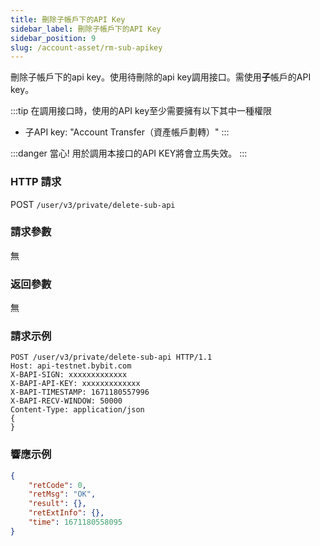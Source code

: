 ```yaml
---
title: 刪除子帳戶下的API Key
sidebar_label: 刪除子帳戶下的API Key
sidebar_position: 9
slug: /account-asset/rm-sub-apikey
---
```


刪除子帳戶下的api key。使用待刪除的api key調用接口。需使用<b>子</b>帳戶的API key。

:::tip
在調用接口時，使用的API key至少需要擁有以下其中一種權限
* 子API key: "Account Transfer（資產帳戶劃轉）"
:::

:::danger
當心! 用於調用本接口的API KEY將會立馬失效。
:::

### HTTP 請求
POST `/user/v3/private/delete-sub-api`

### 請求參數
無


### 返回參數
無


### 請求示例

```http
POST /user/v3/private/delete-sub-api HTTP/1.1
Host: api-testnet.bybit.com
X-BAPI-SIGN: xxxxxxxxxxxxx
X-BAPI-API-KEY: xxxxxxxxxxxxx
X-BAPI-TIMESTAMP: 1671180557996
X-BAPI-RECV-WINDOW: 50000
Content-Type: application/json
{
}
```

### 響應示例

```json
{
    "retCode": 0,
    "retMsg": "OK",
    "result": {},
    "retExtInfo": {},
    "time": 1671180558095
}
```